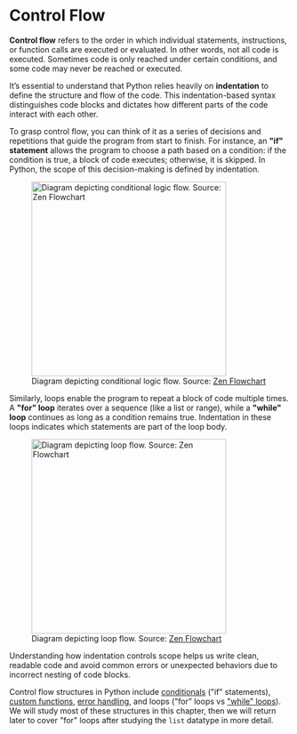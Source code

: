 # Control Flow

**Control flow** refers to the order in which individual statements, instructions, or function calls are executed or evaluated. In other words, not all code is executed. Sometimes code is only reached under certain conditions, and some code may never be reached or executed.


It's essential to understand that Python relies heavily on **indentation** to define the structure and flow of the code. This indentation-based syntax distinguishes code blocks and dictates how different parts of the code interact with each other.



To grasp control flow, you can think of it as a series of decisions and repetitions that guide the program from start to finish. For instance, an **\"if\" statement** allows the program to choose a path based on a condition: if the condition is true, a block of code executes; otherwise, it is skipped. In Python, the scope of this decision-making is defined by indentation.

![Diagram depicting conditional logic flow. Source: [Zen Flowchart](https://www.zenflowchart.com/guides/if-else-flowchart)](../../../images/control-flow-if-else.png){height=350}

Similarly, loops enable the program to repeat a block of code multiple times. A **\"for\" loop** iterates over a sequence (like a list or range), while a **\"while\" loop** continues as long as a condition remains true. Indentation in these loops indicates which statements are part of the loop body.

![Diagram depicting loop flow. Source: [Zen Flowchart](https://www.zenflowchart.com/blog/for-loop-flowchart)](../../../images/control-flow-loops.png){height=350}

Understanding how indentation controls scope helps us write clean, readable code and avoid common errors or unexpected behaviors due to incorrect nesting of code blocks.




Control flow structures in Python include [conditionals](onditional-logic.qmd) (\"if\" statements), [custom functions](custom-functions.qmd), [error handling](errors.qmd), and loops (\"for" loops vs [\"while\" loops](while-loops.qmd)). We will study most of these structures in this chapter, then we will return later to cover \"for\" loops after studying the `list` datatype in more detail.
